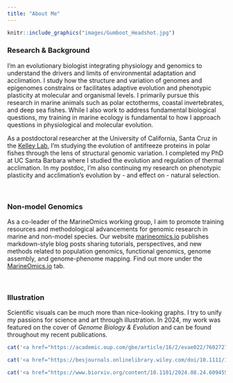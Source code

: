 ```yaml
---
title: "About Me"
---
```


```r
knitr::include_graphics("images/Gumboot_Headshot.jpg")
```

### Research & Background

I'm an evolutionary biologist integrating physiology and genomics to understand the drivers and limits of environmental adaptation and acclimation. I study how the structure and variation of genomes and epigenomes constrains or facilitates adaptive evolution and phenotypic plasticity at molecular and organismal levels. I primarily pursue this research in marine animals such as polar ectotherms, coastal invertebrates, and deep sea fishes. While I also work to address fundamental biological questions, my training in marine ecology is fundamental to how I approach questions in physiological and molecular evolution.      

<div style="clear: both;"></div>

As a postdoctoral researcher at the University of California, Santa Cruz in the [Kelley Lab](https://evogenomes.sites.ucsc.edu/), I'm studying the evolution of antifreeze proteins in polar fishes through the lens of structural genomic variation. I completed my PhD at UC Santa Barbara where I studied the evolution and regulation of thermal acclimation. In my postdoc, I'm also continuing my research on phenotypic plasticity and acclimation's evolution by - and effect on - natural selection.

<br>

### Non-model Genomics

As a co-leader of the MarineOmics working group, I aim to promote training resources and methodological advancements for genomic research in marine and non-model species. Our website [marineomics.io](https://marineomics.github.io/) publishes markdown-style blog posts sharing tutorials, perspectives, and new methods related to population genomics, functional genomics, genome assembly, and genome-phenome mapping. Find out more under the [MarineOmics.io](https://snbogan.github.io/MarineOmics.html) tab. 

<br>

### Illustration

Scientific visuals can be much more than nice-looking graphs. I try to unify my passions for science and art through illustration. In 2024, my work was featured on the cover of *Genome Biology & Evolution* and can be found throughout my recent publications. 

<div style="clear: both;"></div>

```r
cat('<a href="https://academic.oup.com/gbe/article/16/2/evae022/7602727" target="_blank"><img src="images/GBE_cover.jpeg" style="width:33%;" /></a>')

cat('<a href="https://besjournals.onlinelibrary.wiley.com/doi/10.1111/1365-2435.14568" target="_blank"><img src="images/FE_thumbnail.png" style="width:33%;" /></a>')

cat('<a href="https://www.biorxiv.org/content/10.1101/2024.08.24.609455v1" target="_blank"><img src="images/afp_fish.jpg" style="width:33%;" /></a>')
```